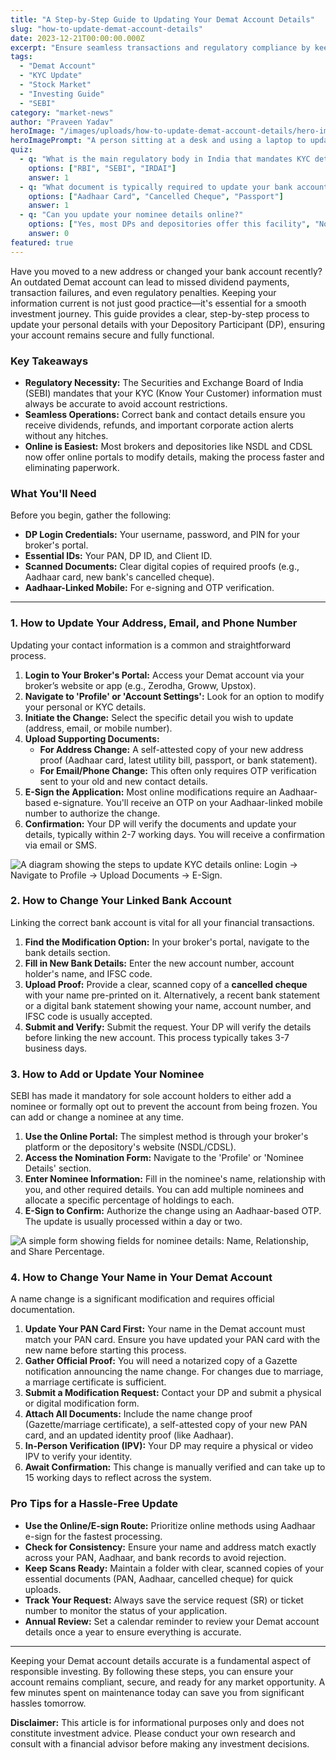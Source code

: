 ```yaml
---
title: "A Step-by-Step Guide to Updating Your Demat Account Details"
slug: "how-to-update-demat-account-details"
date: 2023-12-21T00:00:00.000Z
excerpt: "Ensure seamless transactions and regulatory compliance by keeping your Demat account details current. This guide simplifies updating your address, bank info, nominee, and more."
tags:
  - "Demat Account"
  - "KYC Update"
  - "Stock Market"
  - "Investing Guide"
  - "SEBI"
category: "market-news"
author: "Praveen Yadav"
heroImage: "/images/uploads/how-to-update-demat-account-details/hero-image.jpg"
heroImagePrompt: "A person sitting at a desk and using a laptop to update their online investment profile, symbolizing the process of updating a Demat account."
quiz:
  - q: "What is the main regulatory body in India that mandates KYC details be kept updated?"
    options: ["RBI", "SEBI", "IRDAI"]
    answer: 1
  - q: "What document is typically required to update your bank account in your Demat?"
    options: ["Aadhaar Card", "Cancelled Cheque", "Passport"]
    answer: 1
  - q: "Can you update your nominee details online?"
    options: ["Yes, most DPs and depositories offer this facility", "No, it must be done physically", "Only if you have a joint account"]
    answer: 0
featured: true
---
```


Have you moved to a new address or changed your bank account recently? An outdated Demat account can lead to missed dividend payments, transaction failures, and even regulatory penalties. Keeping your information current is not just good practice—it's essential for a smooth investment journey. This guide provides a clear, step-by-step process to update your personal details with your Depository Participant (DP), ensuring your account remains secure and fully functional.

### Key Takeaways
*   **Regulatory Necessity:** The Securities and Exchange Board of India (SEBI) mandates that your KYC (Know Your Customer) information must always be accurate to avoid account restrictions.
*   **Seamless Operations:** Correct bank and contact details ensure you receive dividends, refunds, and important corporate action alerts without any hitches.
*   **Online is Easiest:** Most brokers and depositories like NSDL and CDSL now offer online portals to modify details, making the process faster and eliminating paperwork.

### What You'll Need
Before you begin, gather the following:
*   **DP Login Credentials:** Your username, password, and PIN for your broker's portal.
*   **Essential IDs:** Your PAN, DP ID, and Client ID.
*   **Scanned Documents:** Clear digital copies of required proofs (e.g., Aadhaar card, new bank's cancelled cheque).
*   **Aadhaar-Linked Mobile:** For e-signing and OTP verification.

---

### 1. How to Update Your Address, Email, and Phone Number

Updating your contact information is a common and straightforward process.

1.  **Login to Your Broker's Portal:** Access your Demat account via your broker’s website or app (e.g., Zerodha, Groww, Upstox).
2.  **Navigate to 'Profile' or 'Account Settings':** Look for an option to modify your personal or KYC details.
3.  **Initiate the Change:** Select the specific detail you wish to update (address, email, or mobile number).
4.  **Upload Supporting Documents:**
    *   **For Address Change:** A self-attested copy of your new address proof (Aadhaar card, latest utility bill, passport, or bank statement).
    *   **For Email/Phone Change:** This often only requires OTP verification sent to your old and new contact details.
5.  **E-Sign the Application:** Most online modifications require an Aadhaar-based e-signature. You'll receive an OTP on your Aadhaar-linked mobile number to authorize the change.
6.  **Confirmation:** Your DP will verify the documents and update your details, typically within 2-7 working days. You will receive a confirmation via email or SMS.

![A diagram showing the steps to update KYC details online: Login -> Navigate to Profile -> Upload Documents -> E-Sign.](/images/uploads/how-to-update-demat-account-details/kyc-update-process.png)

### 2. How to Change Your Linked Bank Account

Linking the correct bank account is vital for all your financial transactions.

1.  **Find the Modification Option:** In your broker's portal, navigate to the bank details section.
2.  **Fill in New Bank Details:** Enter the new account number, account holder's name, and IFSC code.
3.  **Upload Proof:** Provide a clear, scanned copy of a **cancelled cheque** with your name pre-printed on it. Alternatively, a recent bank statement or a digital bank statement showing your name, account number, and IFSC code is usually accepted.
4.  **Submit and Verify:** Submit the request. Your DP will verify the details before linking the new account. This process typically takes 3-7 business days.

### 3. How to Add or Update Your Nominee

SEBI has made it mandatory for sole account holders to either add a nominee or formally opt out to prevent the account from being frozen. You can add or change a nominee at any time.

1.  **Use the Online Portal:** The simplest method is through your broker's platform or the depository's website (NSDL/CDSL).
2.  **Access the Nomination Form:** Navigate to the 'Profile' or 'Nominee Details' section.
3.  **Enter Nominee Information:** Fill in the nominee's name, relationship with you, and other required details. You can add multiple nominees and allocate a specific percentage of holdings to each.
4.  **E-Sign to Confirm:** Authorize the change using an Aadhaar-based OTP. The update is usually processed within a day or two.

![A simple form showing fields for nominee details: Name, Relationship, and Share Percentage.](/images/uploads/how-to-update-demat-account-details/nominee-form-visual.png)

### 4. How to Change Your Name in Your Demat Account

A name change is a significant modification and requires official documentation.

1.  **Update Your PAN Card First:** Your name in the Demat account must match your PAN card. Ensure you have updated your PAN card with the new name before starting this process.
2.  **Gather Official Proof:** You will need a notarized copy of a Gazette notification announcing the name change. For changes due to marriage, a marriage certificate is sufficient.
3.  **Submit a Modification Request:** Contact your DP and submit a physical or digital modification form.
4.  **Attach All Documents:** Include the name change proof (Gazette/marriage certificate), a self-attested copy of your new PAN card, and an updated identity proof (like Aadhaar).
5.  **In-Person Verification (IPV):** Your DP may require a physical or video IPV to verify your identity.
6.  **Await Confirmation:** This change is manually verified and can take up to 15 working days to reflect across the system.

### Pro Tips for a Hassle-Free Update

*   **Use the Online/E-sign Route:** Prioritize online methods using Aadhaar e-sign for the fastest processing.
*   **Check for Consistency:** Ensure your name and address match exactly across your PAN, Aadhaar, and bank records to avoid rejection.
*   **Keep Scans Ready:** Maintain a folder with clear, scanned copies of your essential documents (PAN, Aadhaar, cancelled cheque) for quick uploads.
*   **Track Your Request:** Always save the service request (SR) or ticket number to monitor the status of your application.
*   **Annual Review:** Set a calendar reminder to review your Demat account details once a year to ensure everything is accurate.

---

Keeping your Demat account details accurate is a fundamental aspect of responsible investing. By following these steps, you can ensure your account remains compliant, secure, and ready for any market opportunity. A few minutes spent on maintenance today can save you from significant hassles tomorrow.

**Disclaimer:** This article is for informational purposes only and does not constitute investment advice. Please conduct your own research and consult with a financial advisor before making any investment decisions.